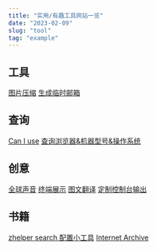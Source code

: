 ```yaml
---
title: "实用/有趣工具网站一览"
date: "2023-02-09"
slug: "tool"
tag: "example"
---
```

## 工具
[图片压缩](https://tinypng.com/)
[生成临时邮箱](https://tempmail.cn/)

## 查询
[Can I use](https://caniuse.com/)
[查询浏览器&机器型号&操作系统](https://whichbrowser.net/)

## 创意
[全球声音](https://globalsequencer.com/)
[终端展示](https://gitcode.net/mirrors/abcfy2/motd?utm_source=csdn_github_accelerator&from_codechina=yes)
[图文翻译](https://translate.yandex.com/)
[定制控制台输出](http://patorjk.com/software/taag/#p=display&f=Graffiti&t=Type%20Something%20)

## 书籍
[zhelper search 配置小工具](https://tool.yibook.org/)
[Internet Archive](https://archive.org/)